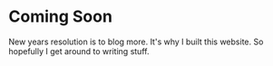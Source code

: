
# Coming Soon

New years resolution is to blog more. It's why I built this website. So hopefully I get around to writing stuff.

